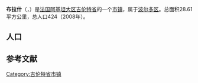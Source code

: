 {{noteTA|G1=法国地名}}
{{Infobox French commune
|arrondissement     = [[波尔多区|波尔多区]]
}}
'''布拉什'''（{{lang-fr|Brach}}，{{IPA-fr|bʁaʃ}}）是[[法国|法国]][[阿基坦大区|阿基坦大区]][[吉伦特省|吉伦特省]]的一个[[市镇_(法国)|市镇]]，属于[[波尔多区|波尔多区]]。总面积28.61平方公里，总人口424（2008年）。

==人口==
{{Historical populations
|align=left|
1962|155|
1968|187|
1975|162|
1982|161|
1990|188|
1999|235|
2008|424
}}
{{clear}}

==参考文献==
{{reflist}}

{{吉伦特省市镇}}
[[Category:吉伦特省市镇|Category:吉伦特省市镇]]